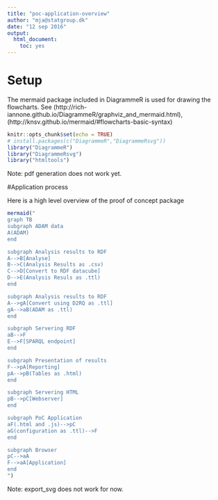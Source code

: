 ```yaml
---
title: "poc-application-overview"
author: "mja@statgroup.dk"
date: "12 sep 2016"
output:
  html_document:
    toc: yes
---
```


# Setup

The mermaid package included in DiagrammeR is used for drawing the flowcharts.
See (http://rich-iannone.github.io/DiagrammeR/graphviz_and_mermaid.html), (http://knsv.github.io/mermaid/#flowcharts-basic-syntax)

```r
knitr::opts_chunk$set(echo = TRUE)
# install.packages(c("DiagrammeR","DiagrammeRsvg"))
library("DiagrammeR")
library("DiagrammeRsvg")
library("htmltools")
```

Note: pdf generation does not work yet.

#Application process

Here is a high level overview of the proof of concept package

```r
mermaid("
graph TB
subgraph ADAM data
A(ADAM)
end

subgraph Analysis results to RDF
A-->B[Analyse]
B-->C(Analysis Results as .csv)
C-->D[Convert to RDF datacube]
D-->E(Analysis Resuls as .ttl)
end

subgraph Analysis results to RDF
A-->gA[Convert using D2RQ as .ttl]
gA-->aB(ADAM as .ttl)
end

subgraph Servering RDF
aB-->F
E-->F[SPARQL endpoint]
end

subgraph Presentation of results
F-->pA[Reporting]
pA-->pB(Tables as .html)
end

subgraph Servering HTML
pB-->pC[Webserver]
end

subgraph PoC Application
aF(.html and .js)-->pC
aG(configuration as .ttl)-->F
end

subgraph Browser
pC-->aA
F-->aA[Application]
end
")
```

Note: export_svg does not work for now.


